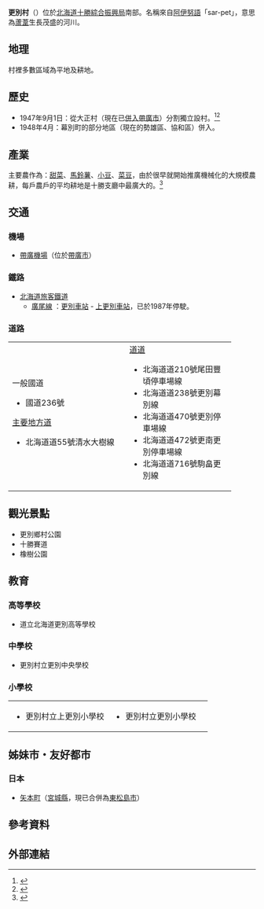 {{日本町村
| 自治體名=更別
| 町村=村
| 圖像=[[File:Michinoeki_Sarabetsu.jpg|240px]]
| 圖像說明=[[道之驛|道之驛]]更別
| 郡=河西郡
| 町村章=[[File:Symbol_of_Sarabetsu_Hokkaido.svg|100px]]
| 日文原名=更別村
| 平假名=さらべつむら
| 羅馬字拼音=Sarabetsu-mura
| 都道府縣=北海道
| 支廳=十勝綜合振興局
| 編號=01639-0
| 面積=176.90
| 邊界未定=有
| 人口=3,286
| 統計時間=2015年9月30日
| 自治體=[[帶廣市|帶廣市]]、[[幕別町|幕別町]]、[[大樹町|大樹町]]、[[中札內村|中札內村]]
| 樹=[[柞櫟|柞櫟]]
| 花=[[鈴蘭|鈴蘭]]
| 其他象徵物=
| 其他象徵=
| 首長=[[岡出誠司|岡出誠司]]
| 郵遞區號=089-1595
| 所在地=河西郡更別村字更別南1線93番地
| 電話號碼=155-52-2111
| 外部連結={{url|http://www.sarabetsu.jp/}}
| 經度=
| 緯度=
| 地圖=[[File:Sarabetsu_in_Tokachi_Subprefecture.gif|250px]]
| 註記=人口：[http://www.pref.hokkaido.lg.jp/sk/tuk/900brr/index.htm 北海道官方網頁]
}}
'''更別村'''（{{jpn|j=更別村|hg=さらべつむら|rm=Sarabetsu mura|f=y}}）位於[[北海道|北海道]][[十勝綜合振興局|十勝綜合振興局]]南部。名稱來自[[阿伊努語|阿伊努語]]「sar-pet」，意思為[[蘆葦|蘆葦]]生長茂盛的河川。

==地理==
村裡多數區域為平地及耕地。

==歷史==
*1947年9月1日：從大正村（現在已[[市町村合併|併入]][[帶廣市|帶廣市]]）分割獨立設村。<ref>{{Cite web|url=http://homepage1.nifty.com/ishato/tiri/sityoson/01hokkai/01_hokkai21.htm#tokati |title=市町村的變遷 - 北海道［道東・道北］ |publisher=ISSIE |accessdate=2008年7月13日 |language=ja |deadurl=yes |archiveurl=https://web.archive.org/web/20091001194212/http://homepage1.nifty.com/ishato/tiri/sityoson/01hokkai/01_hokkai21.htm |archivedate=2009年10月1日 }}</ref><ref>{{cite web| publisher=更別村公所| url=http://www.sarabetsu.jp/sara_enkaku.html| title=沿革| accessdate=2008年7月21日| language=ja| archive-date=2007年10月9日| archive-url=https://web.archive.org/web/20071009105357/http://www.sarabetsu.jp/sara_enkaku.html| dead-url=no}}</ref>
*1948年4月：幕別町的部分地區（現在的勢雄區、協和區）併入。

==產業==
主要農作為：[[甜菜|甜菜]]、[[馬鈴薯|馬鈴薯]]、[[小豆|小豆]]、[[菜豆|菜豆]]，由於很早就開始推廣機械化的大規模農耕，每戶農戶的平均耕地是十勝支廳中最廣大的。<ref>{{cite web| publisher=更別村公所| url=http://www.sarabetsu.jp/nougyou.html| title=農業的介紹| accessdate=2008年7月21日| language=ja| archive-date=2007年10月9日| archive-url=https://web.archive.org/web/20071009110317/http://www.sarabetsu.jp/nougyou.html| dead-url=no}}</ref>

==交通==
===機場===
*[[帶廣機場|帶廣機場]]（位於[[帶廣市|帶廣市]]）

===鐵路===
*[[北海道旅客鐵道|北海道旅客鐵道]]
**[[廣尾線|廣尾線]] ：[[更別車站|更別車站]] - [[上更別車站|上更別車站]]，已於1987年停駛。

===道路===
{| width="90%"
|-----
| valign="top" width="50%" |
;一般國道
*國道236號
;[[主要地方道|主要地方道]]
*北海道道55號清水大樹線
| valign="top" |
;[[都道府縣道|道道]]
*北海道道210號尾田豐頃停車場線
*北海道道238號更別幕別線
*北海道道470號更別停車場線
*北海道道472號更南更別停車場線
*北海道道716號駒畠更別線
|}

==觀光景點==
*更別鄉村公園
*十勝賽道
*橡樹公園

==教育==
===高等學校===
*道立北海道更別高等學校

===中學校===
*更別村立更別中央學校

===小學校===

{| width="90%"
|-----
| valign="top" width="50%" |
*更別村立上更別小學校
| valign="top" width="50%" |
*更別村立更別小學校
|}

==姊妹市・友好都市==
===日本===
*[[矢本町|矢本町]]（[[宮城縣|宮城縣]]，現已合併為[[東松島市|東松島市]]）

==參考資料==
{{Reflist}}

==外部連結==
{{Commonscat|Sarabetsu, Hokkaido}}

{{十勝支廳}}
{{Authority control}}
